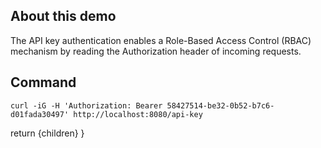 
## About this demo
The API key authentication enables a Role-Based Access Control (RBAC) mechanism by reading the Authorization header of incoming requests.

## Command
```
curl -iG -H 'Authorization: Bearer 58427514-be32-0b52-b7c6-d01fada30497' http://localhost:8080/api-key
```

  return <IntegrationLayout>{children}</IntegrationLayout>
}
